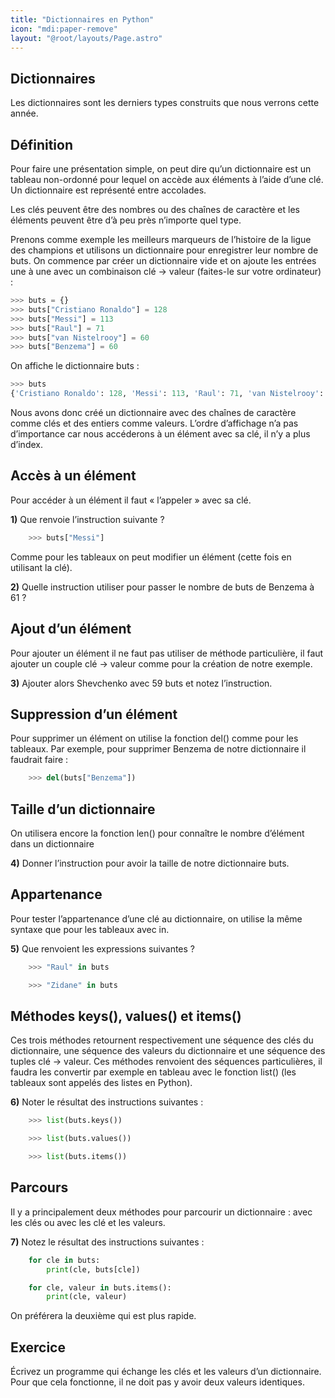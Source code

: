 ```yaml
---
title: "Dictionnaires en Python"
icon: "mdi:paper-remove"
layout: "@root/layouts/Page.astro"
---
```


## Dictionnaires

Les dictionnaires sont les derniers types construits que nous verrons cette
année.

## Définition

Pour faire une présentation simple, on peut dire qu’un dictionnaire est un
tableau non-ordonné pour lequel on accède aux éléments à l’aide d’une clé. Un
dictionnaire est représenté entre accolades.

Les clés peuvent être des nombres ou des chaînes de caractère et les éléments
peuvent être d’à peu près n’importe quel type.

Prenons comme exemple les meilleurs marqueurs de l’histoire de la ligue des
champions et utilisons un dictionnaire pour enregistrer leur nombre de buts.
On commence par créer un dictionnaire vide et on ajoute les entrées une à une
avec un combinaison clé → valeur (faites-le sur votre ordinateur) :

```py
>>> buts = {}
>>> buts["Cristiano Ronaldo"] = 128
>>> buts["Messi"] = 113
>>> buts["Raul"] = 71
>>> buts["van Nistelrooy"] = 60
>>> buts["Benzema"] = 60
```

On affiche le dictionnaire buts :

```py
>>> buts
{'Cristiano Ronaldo': 128, 'Messi': 113, 'Raul': 71, 'van Nistelrooy': 60, 'Benzema': 60}
```

Nous avons donc créé un dictionnaire avec des chaînes de caractère comme clés
et des entiers comme valeurs. L’ordre d’affichage n’a pas d’importance car
nous accéderons à un élément avec sa clé, il n’y a plus d’index.

## Accès à un élément

Pour accéder à un élément il faut « l’appeler » avec sa clé.

**1)** Que renvoie l’instruction suivante ?
```py
    >>> buts["Messi"]
```

Comme pour les tableaux on peut modifier un élément (cette fois en utilisant
la clé).

**2)** Quelle instruction utiliser pour passer le nombre de buts de Benzema à
61 ?

## Ajout d’un élément

Pour ajouter un élément il ne faut pas utiliser de méthode particulière, il
faut ajouter un couple clé → valeur comme pour la création de notre exemple.

**3)** Ajouter alors Shevchenko avec 59 buts et notez l’instruction.

## Suppression d’un élément

Pour supprimer un élément on utilise la fonction del() comme pour les
tableaux. Par exemple, pour supprimer Benzema de notre dictionnaire il
faudrait faire :

```py
    >>> del(buts["Benzema"])
```

## Taille d’un dictionnaire

On utilisera encore la fonction len() pour connaître le nombre d’élément dans
un dictionnaire

**4)** Donner l’instruction pour avoir la taille de notre dictionnaire buts.

## Appartenance

Pour tester l’appartenance d’une clé au dictionnaire, on utilise la même
syntaxe que pour les tableaux avec in.

**5)** Que renvoient les expressions suivantes ?

```py
    >>> "Raul" in buts
```
```py
    >>> "Zidane" in buts
```

## Méthodes keys(), values() et items()

Ces trois méthodes retournent respectivement une séquence des clés du
dictionnaire, une séquence des valeurs du dictionnaire et une séquence des
tuples clé → valeur. Ces méthodes renvoient des séquences particulières, il
faudra les convertir par exemple en tableau avec le fonction list() (les
tableaux sont appelés des listes en Python).

**6)** Noter le résultat des instructions suivantes :
 
```py
    >>> list(buts.keys())
```
```py
    >>> list(buts.values())
```
```py
    >>> list(buts.items())
```

## Parcours

Il y a principalement deux méthodes pour parcourir un dictionnaire : avec les
clés ou avec les clé et les valeurs.

**7)** Notez le résultat des instructions suivantes :

```py
    for cle in buts:
        print(cle, buts[cle])
```
```py
    for cle, valeur in buts.items():
        print(cle, valeur)
```

On préférera la deuxième qui est plus rapide.

## Exercice

Écrivez un programme qui échange les clés et les valeurs d’un dictionnaire.
Pour que cela fonctionne, il ne doit pas y avoir deux valeurs identiques.

